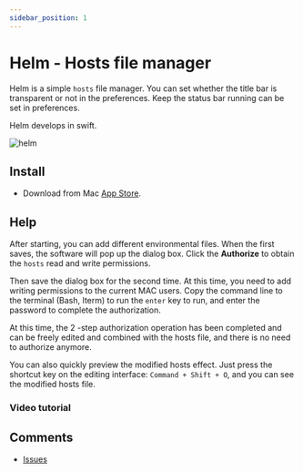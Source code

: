 ```yaml
---
sidebar_position: 1
---
```



# Helm - Hosts file manager

Helm is a simple `hosts` file manager. You can set whether the title bar is transparent or not in the preferences. Keep the status bar running can be set in preferences.

Helm develops in swift.

![helm](https://user-images.githubusercontent.com/1193966/172979483-7b8071d9-61a1-4378-bdd6-1277049c1d3c.png)

## Install

* Download from Mac <a href="https://apps.apple.com/app/helm/id1099472017">App Store</a>.

## Help

After starting, you can add different environmental files. When the first saves, the software will pop up the dialog box. Click the **Authorize** to obtain the `hosts` read and write permissions.

Then save the dialog box for the second time. At this time, you need to add writing permissions to the current MAC users. Copy the command line to the terminal (Bash, Iterm) to run the `enter` key to run, and enter the password to complete the authorization.

At this time, the 2 -step authorization operation has been completed and can be freely edited and combined with the hosts file, and there is no need to authorize anymore.

You can also quickly preview the modified hosts effect. Just press the shortcut key on the editing interface: `Command + Shift + O`, and you can see the modified hosts file.

### Video tutorial

<ReactPlayer controls url='https://user-images.githubusercontent.com/1193966/169488957-0c88d5f0-a9e0-4a2c-94c6-8c2f99481b5e.mov' />

## Comments
* <a href="https://github.com/leibnizli/Helm/issues">Issues</a>

